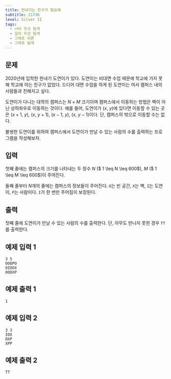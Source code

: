 ```yaml
---
title: 헌내기는 친구가 필요해
subtitle: 21736
level: Silver II
tags:
  - 너비 우선 탐색
  - 깊이 우선 탐색
  - 그래프 이론
  - 그래프 탐색
---
```


## 문제

2020년에 입학한 헌내기 도연이가 있다. 도연이는 비대면 수업 때문에 학교에 가지 못해 학교에 아는 친구가 없었다. 드디어 대면 수업을 하게 된 도연이는 어서 캠퍼스 내의 사람들과 친해지고 싶다.

도연이가 다니는 대학의 캠퍼스는 $N \times M$ 크기이며 캠퍼스에서 이동하는 방법은 벽이 아닌 상하좌우로 이동하는 것이다. 예를 들어, 도연이가 ($x$, $y$)에 있다면 이동할 수 있는 곳은 ($x+1$, $y$), ($x$, $y+1$), ($x-1$, $y$), ($x$, $y-1$)이다. 단, 캠퍼스의 밖으로 이동할 수는 없다.

불쌍한 도연이를 위하여 캠퍼스에서 도연이가 만날 수 있는 사람의 수를 출력하는 프로그램을 작성해보자.

## 입력

첫째 줄에는 캠퍼스의 크기를 나타내는 두 정수 $N$ ($ 1 \leq N \leq 600$), $M$ ($ 1 \leq M \leq 600$)이 주어진다.

둘째 줄부터 $N$개의 줄에는 캠퍼스의 정보들이 주어진다. `O`는 빈 공간, `X`는 벽, `I`는 도연이, `P`는 사람이다. `I`가 한 번만 주어짐이 보장된다.

## 출력

첫째 줄에 도연이가 만날 수 있는 사람의 수를 출력한다. 단, 아무도 만나지 못한 경우 `TT`를 출력한다.

## 예제 입력 1

```
3 5
OOOPO
OIOOX
OOOXP
```

## 예제 출력 1

```
1
```

## 예제 입력 2

```
3 3
IOX
OXP
XPP
```

## 예제 출력 2

```
TT
```
